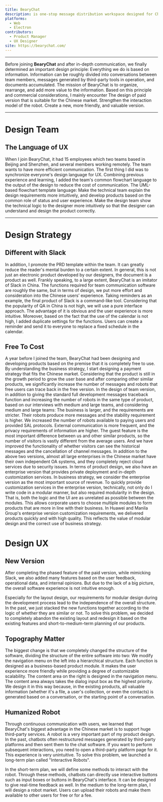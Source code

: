 ```yaml
---
title: BearyChat
description: is one-stop message distribution workspace designed for Chinese teams.
platforms:
  - Web
  - Electron
contributors:
  - Product Manager
  - UX Designer
site: https://bearychat.com/
---
```


---

Before joining **BearyChat** and after in-depth communication, we finally determined an important design principle: Everything we do is based on information. Information can be roughly divided into conversations between team members, messages generated by third-party tools in operation, and documents accumulated. The mission of BearyChat is to organize, rearrange, and add more value to the information. Based on this principle and commercial considerations, I mainly encounter The design of paid version that is suitable for the Chinese market. Strengthen the interaction model of the robot. Create a new, more friendly, and valuable version.

---

# Design Team


## ‍The Language of UX

<WorkImage />

When I join BearyChat, it had 15 employees which two teams based in Beijing and Shenzhen, and several members working remotely. The team wants to have more efficient communication. The first thing I did was to synchronize everyone's design language for UX. Combining previous experience and learning, I added the team's common flowchart language to the output of the design to reduce the cost of communication. The UML-based flowchart template language: Make the technical team explain the design requirements more intuitively, and develop products based on the common role of status and user experience. Make the design team show the technical logic to the designer more intuitively so that the designer can understand and design the product correctly.

---

# Design Strategy

## Different with Slack

In addition, I promote the PRD template within the team. It can greatly reduce the reader's mental burden to a certain extent. In general, this is not just an electronic product developed by our designers, the document is a product as well. Frankly speaking, to a large extent, BearyChat is an imitator of Slack in China. The functions required for team communication software are roughly the same, but in terms of design, we put more effort and consideration into the Chinese users’ experience. Taking reminders as an example, the final product of Slack is a command-like tool. Considering that the popularity of QA in China is not high, we will use a pure interface approach. The advantage of it is obvious and the user experience is more intuitive. Moreover, based on the fact that the use of the calendar is not high, I added duplicate settings for the functions. Users can create a reminder and send it to everyone to replace a fixed schedule in the calendar.

<div className="col-span-16 bg-black" style={{height: "100vh"}}></div>

## Free To Cost

A year before I joined the team, BearyChat had been designing and developing products based on the premise that it is completely free to use. By understanding the business strategy, I start designing a payment strategy that fits the Chinese market. 
Considering that the product is still in the growth period to grow the user base and after comparing other similar products, we significantly increase the number of messages and robots that free users can trace back in the free version.
In the design of team version, in addition to giving the standard full development messages traceback function and increasing the number of robots in the same type of product, based on our interviews with medium and large teams, and considering medium and large teams:
The business is larger, and the requirements are stricter. Their robots produce more messages and the stability requirement is higher. We increased the number of robots available to paying users and provided SAL protocols.
External communication is more frequent, and the privacy requirements of information are higher. The guest feature is the most important difference between us and other similar products, so the number of visitors is vastly different from the average users. And we have improved the functionality of whether visitors can see the historical messages and the cancellation of channel messages. 
In addition to the above two versions, almost all large enterprises in the Chinese market have their own independent OA systems, and they completely reject cloud services due to security issues. In terms of product design, we also have an enterprise version that provides private deployment and in-depth customization services.
In business strategy, we consider the enterprise version as the most important source of revenue. To quickly provide customization services in the enterprise version, technically, not only do I write code in a modular manner, but also required modularity in the design. That is, both the logic and the UI are as unrelated as possible between the modules. This allows corporate users to choose multiple modules to form products that are more in line with their business.
In Huawei and Manila Group's enterprise version customization requirements, we delivered products quickly and with high quality. This reflects the value of modular design and the correct use of business strategy.

# Design UX

## New Version

<WorkImage />

After completing the phased feature of the paid version, while mimicking Slack, we also added many features based on the user feedback, operational data, and internal opinions. But due to the lack of a big picture, the overall software experience is not intuitive enough.

Especially for the layout design, our requirements for modular design during the development process lead to the independence of the overall structure. In the past, we just stacked the new functions together according to the logic of whether they are similar or not. To solve this problem, we decided to completely abandon the existing layout and redesign it based on the existing features and short-to-medium-term planning of our products.

## Topography Matter

<WorkImage />

The biggest change is that we completely changed the structure of the software, dividing the structure of the entire software into two:
We modify the navigation menu on the left into a hierarchical structure. Each function is designed as a business-based product module. It makes the user experience more friendly while providing a degree of customizable scalability.
The content area on the right is designed in the navigation menu. The content area always takes the dialog input box as the highest priority. We design it in this way because, in the existing products, all valuable information (whether it's a file, a user's collection, or even the contacts) is generated based on a conversation, or the starting point of a conversation.

## Humanized Robot

Through continuous communication with users, we learned that BearyChat's biggest advantage in the Chinese market is to support huge third-party services. A robot is a very important part of my product design. In the past, chatbots often restructured messages generated by third-party platforms and then sent them to the chat software. If you want to perform subsequent interactions, you need to open a third-party platform page for it. This experience is very unintuitive. To solve this problem, we launched a long-term plan called "Interactive Robots".

<WorkImage underH2={false} />

In the short-term plan, we will define some methods to interact with the robot. Through these methods, chatbots can directly use interactive buttons such as input boxes or buttons in BearyChat's interface. It can be designed to give real-time feedback as well.
In the medium to the long-term plan, I will design a robot market. Users can upload their robots and make them available to other users for free or for a fee.


